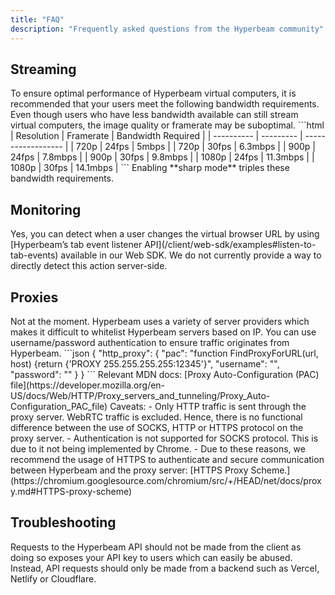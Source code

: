 ```yaml
---
title: "FAQ"
description: "Frequently asked questions from the Hyperbeam community"
---
```


## Streaming

<AccordionGroup>
	<Accordion title="Bandwidth requirements">
   To ensure optimal performance of Hyperbeam virtual computers, it is recommended that your users meet the following bandwidth requirements. Even though users who have less bandwidth available can still stream virtual computers, the image quality or framerate may be suboptimal.
    ```html
    | Resolution | Framerate | Bandwidth Required |
    | ---------- | --------- | ------------------ |
    | 720p       | 24fps     | 5mbps              |
    | 720p       | 30fps     | 6.3mbps            |
    | 900p       | 24fps     | 7.8mbps            |
    | 900p       | 30fps     | 9.8mbps            |
    | 1080p      | 24fps     | 11.3mbps           |
    | 1080p      | 30fps     | 14.1mbps           |
    ```
    <Warning>Enabling **sharp mode** triples these bandwidth requirements.</Warning>
  </Accordion>
</AccordionGroup>

## Monitoring

<AccordionGroup>
	<Accordion title="Can I detect when a user changes the URL in the virtual browser?">
    Yes, you can detect when a user changes the virtual browser URL by using [Hyperbeam’s tab event listener API](/client/web-sdk/examples#listen-to-tab-events) available in our Web SDK.
    We do not currently provide a way to directly detect this action server-side.
  </Accordion>
</AccordionGroup>

## Proxies

<AccordionGroup>
	<Accordion title="Is there an IP range I can use to whitelist Hyperbeam servers?">
    Not at the moment. Hyperbeam uses a variety of server providers which makes it difficult to whitelist Hyperbeam servers based on IP. You can use username/password authentication to ensure traffic originates from Hyperbeam.
	</Accordion>
	<Accordion title="Where do I put the credentials in FindProxyForURL?">
    ```json
    {
      "http_proxy": {
        "pac": "function FindProxyForURL(url, host) {return {'PROXY 255.255.255.255:12345'}",
        "username": "<username>",
        "password": "<password>"
      }
    }
    ```
    Relevant MDN docs: [Proxy Auto-Configuration (PAC) file](https://developer.mozilla.org/en-US/docs/Web/HTTP/Proxy_servers_and_tunneling/Proxy_Auto-Configuration_PAC_file)
    <Warning>
      Caveats:
      - Only HTTP traffic is sent through the proxy server. WebRTC traffic is excluded. Hence, there is no functional difference between the use of SOCKS, HTTP or HTTPS protocol on the proxy server.
      - Authentication is not supported for SOCKS protocol. This is due to it not being implemented by Chrome.
      - Due to these reasons, we recommend the usage of HTTPS to authenticate and secure communication between Hyperbeam and the proxy server: [HTTPS Proxy Scheme.](https://chromium.googlesource.com/chromium/src/+/HEAD/net/docs/proxy.md#HTTPS-proxy-scheme)
    </Warning>
  </Accordion>
</AccordionGroup>

## Troubleshooting

<AccordionGroup>
	<Accordion title="My API request fails due to CORS">
    Requests to the Hyperbeam API should not be made from the client as doing so exposes your
    API key to users which can easily be abused. Instead, API requests should only be
    made from a backend such as Vercel, Netlify or Cloudflare.
	</Accordion>
</AccordionGroup>
